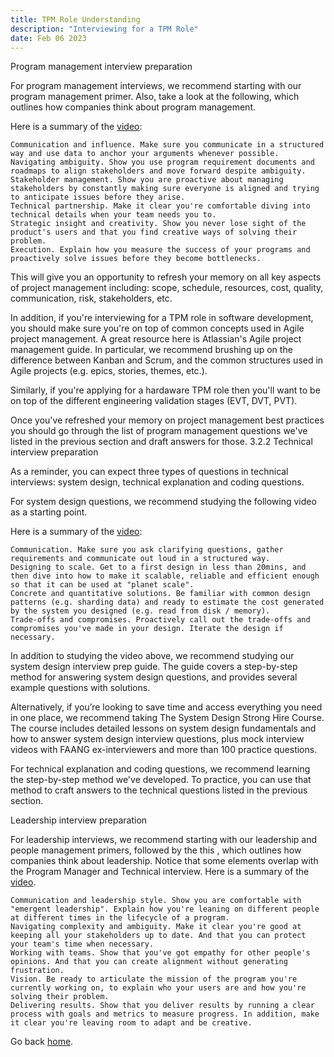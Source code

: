 ```yaml
---
title: TPM Role Understanding
description: "Interviewing for a TPM Role"
date: Feb 06 2023
---
```


Program management interview preparation

For program management interviews, we recommend starting with our program management primer. Also, take a look at the following, which outlines how companies think about program management.

Here is a summary of the [video](https://youtu.be/GASWAxyOawQ):

    Communication and influence. Make sure you communicate in a structured way and use data to anchor your arguments whenever possible.  
    Navigating ambiguity. Show you use program requirement documents and roadmaps to align stakeholders and move forward despite ambiguity.  
    Stakeholder management. Show you are proactive about managing stakeholders by constantly making sure everyone is aligned and trying to anticipate issues before they arise.  
    Technical partnership. Make it clear you're comfortable diving into technical details when your team needs you to.  
    Strategic insight and creativity. Show you never lose sight of the product's users and that you find creative ways of solving their problem.  
    Execution. Explain how you measure the success of your programs and proactively solve issues before they become bottlenecks.  

This will give you an opportunity to refresh your memory on all key aspects of project management including: scope, schedule, resources, cost, quality, communication, risk, stakeholders, etc.

In addition, if you're interviewing for a TPM role in software development, you should make sure you're on top of common concepts used in Agile project management. A great resource here is Atlassian's Agile project management guide. In particular, we recommend brushing up on the difference between Kanban and Scrum, and the common structures used in Agile projects (e.g. epics, stories, themes, etc.).

Similarly, if you're applying for a hardaware TPM role then you'll want to be on top of the different engineering validation stages (EVT, DVT, PVT).

Once you've refreshed your memory on project management best practices you should go through the list of program management questions we've listed in the previous section and draft answers for those.
3.2.2 Technical interview preparation

As a reminder, you can expect three types of questions in technical interviews: system design, technical explanation and coding questions.

For system design questions, we recommend studying the following video as a starting point.

Here is a summary of the [video](https://youtu.be/Gg318hR5JY0):

    Communication. Make sure you ask clarifying questions, gather requirements and communicate out loud in a structured way.  
    Designing to scale. Get to a first design in less than 20mins, and then dive into how to make it scalable, reliable and efficient enough so that it can be used at "planet scale".  
    Concrete and quantitative solutions. Be familiar with common design patterns (e.g. sharding data) and ready to estimate the cost generated by the system you designed (e.g. read from disk / memory).  
    Trade-offs and compromises. Proactively call out the trade-offs and compromises you've made in your design. Iterate the design if necessary.  

In addition to studying the video above, we recommend studying our system design interview prep guide. The guide covers a step-by-step method for answering system design questions, and provides several example questions with solutions. 

Alternatively, if you’re looking to save time and access everything you need in one place, we recommend taking The System Design Strong Hire Course. The course includes detailed lessons on system design fundamentals and how to answer system design interview questions, plus mock interview videos with FAANG ex-interviewers and more than 100 practice questions.

For technical explanation and coding questions, we recommend learning the step-by-step method we've developed. To practice, you can use that method to craft answers to the technical questions listed in the previous section.  

Leadership interview preparation

For leadership interviews, we recommend starting with our leadership and people management primers, followed by the this , which outlines how companies think about leadership. Notice that some elements overlap with the Program Manager and Technical interview.
Here is a summary of the [video](https://youtu.be/Gg318hR5JY0). 

    Communication and leadership style. Show you are comfortable with "emergent leadership". Explain how you're leaning on different people at different times in the lifecycle of a program.  
    Navigating complexity and ambiguity. Make it clear you're good at keeping all your stakeholders up to date. And that you can protect your team's time when necessary.  
    Working with teams. Show that you've got empathy for other people's opinions. And that you can create alignment without generating frustration.  
    Vision. Be ready to articulate the mission of the program you're currently working on, to explain who your users are and how you're solving their problem.  
    Delivering results. Show that you deliver results by running a clear process with goals and metrics to measure progress. In addition, make it clear you're leaving room to adapt and be creative.  
    
Go back [home](/).    
